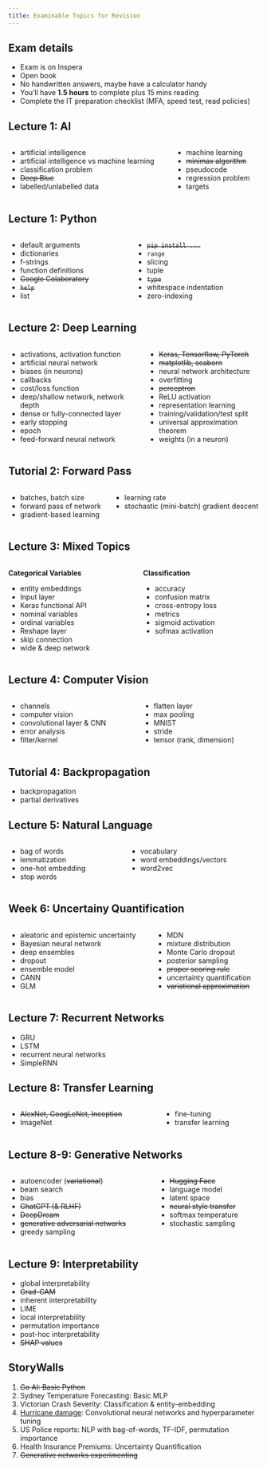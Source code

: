 ```yaml
---
title: Examinable Topics for Revision
---
```


## Exam details

- Exam is on Inspera
- Open book
- No handwritten answers, maybe have a calculator handy
- You'll have __1.5 hours__ to complete plus 15 mins reading
- Complete the IT preparation checklist (MFA, speed test, read policies)

## Lecture 1: AI

::: columns
::: column
- artificial intelligence
- artificial intelligence vs machine learning
- classification problem
- ~~Deep Blue~~
- labelled/unlabelled data
:::
::: column
- machine learning
- ~~minimax algorithm~~
- pseudocode
- regression problem
- targets
:::
:::

## Lecture 1: Python

::: columns
::: column

- default arguments
- dictionaries
- f-strings
- function definitions
- ~~Google Colaboratory~~
- ~~`help`~~
- list
:::
::: column
- ~~`pip install ...`~~
- `range`
- slicing
- tuple
- ~~`type`~~
- whitespace indentation
- zero-indexing
:::
:::

## Lecture 2: Deep Learning {.smaller}

::: columns
::: column
- activations, activation function
- artificial neural network
- biases (in neurons)
- callbacks
- cost/loss function
- deep/shallow network, network depth
- dense or fully-connected layer
- early stopping
- epoch
- feed-forward neural network
:::
::: column
- ~~Keras, Tensorflow, PyTorch~~
- ~~matplotlib, seaborn~~
- neural network architecture
- overfitting
- ~~perceptron~~
- ReLU activation
- representation learning
- training/validation/test split
- universal approximation theorem
- weights (in a neuron)
:::
:::

## Tutorial 2: Forward Pass

::: columns
::: column
- batches, batch size
- forward pass of network
- gradient-based learning
:::
::: column
- learning rate
- stochastic (mini-batch) gradient descent
:::
:::

## Lecture 3: Mixed Topics

::: columns
:::: column
**Categorical Variables**

- entity embeddings
- Input layer
- Keras functional API
- nominal variables
- ordinal variables
- Reshape layer
- skip connection
- wide & deep network
::::
:::: column
**Classification**

- accuracy
- confusion matrix
- cross-entropy loss
- metrics
- sigmoid activation
- sofmax activation
::::
:::

## Lecture 4: Computer Vision

::: columns
::: column
- channels
- computer vision
- convolutional layer & CNN
- error analysis
- filter/kernel
:::
::: column
- flatten layer
- max pooling
- MNIST
- stride
- tensor (rank, dimension)
:::
:::

## Tutorial 4: Backpropagation

- backpropagation
- partial derivatives

## Lecture 5: Natural Language

::: columns
:::: column
- bag of words
- lemmatization
- one-hot embedding
- stop words
::::
:::: column
- vocabulary
- word embeddings/vectors
- word2vec
::::
:::

## Week 6: Uncertainy Quantification

::: columns
::: column
- aleatoric and epistemic uncertainty
- Bayesian neural network
- deep ensembles
- dropout
- ensemble model
- CANN
- GLM
:::
::: column
- MDN
- mixture distribution
- Monte Carlo dropout
- posterior sampling
- ~~proper scoring rule~~
- uncertainty quantification
- ~~variational approximation~~
:::
:::

## Lecture 7: Recurrent Networks

- GRU
- LSTM
- recurrent neural networks
- SimpleRNN

## Lecture 8: Transfer Learning

::: columns
:::: column
- ~~AlexNet, GoogLeNet, Inception~~
- ImageNet
::::
:::: column
- fine-tuning
- transfer learning
::::
:::

## Lecture 8-9: Generative Networks

::: columns
:::: column
- autoencoder (~~variational~~)
- beam search
- bias
- ~~ChatGPT (& RLHF)~~
- ~~DeepDream~~
- ~~generative adversarial networks~~
- greedy sampling
::::
:::: column
- ~~Hugging Face~~
- language model
- latent space
- ~~neural style transfer~~
- softmax temperature
- stochastic sampling
::::
:::

## Lecture 9: Interpretability

- global interpretability
- ~~Grad-CAM~~
- inherent interpretability
- LIME
- local interpretability
- permutation importance
- post-hoc interpretability
- ~~SHAP values~~

## StoryWalls

1. ~~Go AI: Basic Python~~
2. Sydney Temperature Forecasting: Basic MLP
3. Victorian Crash Severity: Classification & entity-embedding
4. [Hurricane damage](https://colab.research.google.com/drive/1WX3UQ9pLfHYiUXZ8o5DcAOQj6-AGdo5M?usp=sharing): Convolutional neural networks and hyperparameter tuning
5. US Police reports: NLP with bag-of-words, TF-IDF, permutation importance
6. Health Insurance Premiums: Uncertainty Quantification
7. ~~Generative networks experimenting~~


<script defer>
    // Remove the highlight.js class for the 'compile', 'min', 'max'
    // as there's a bug where they are treated like the Python built-in
    // global functions but we only ever see it as methods like
    // 'model.compile()' or 'predictions.max()'
    buggyBuiltIns = ["abs", "compile", "eval", "min", "max", "round", "sum"];

    document.querySelectorAll('.bu').forEach((elem) => {
        if (buggyBuiltIns.includes(elem.innerHTML)) {
            elem.classList.remove('bu');
        }
    })
</script>
